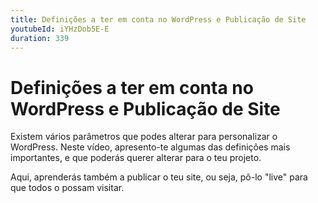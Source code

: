 ```yaml
---
title: Definições a ter em conta no WordPress e Publicação de Site
youtubeId: iYHzDob5E-E
duration: 339
---
```


# Definições a ter em conta no WordPress e Publicação de Site

Existem vários parâmetros que podes alterar para personalizar o WordPress. Neste vídeo, apresento-te algumas das definições mais importantes, e que poderás querer alterar para o teu projeto.

Aqui, aprenderás também a publicar o teu site, ou seja, pô-lo "live" para que todos o possam visitar.